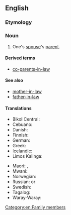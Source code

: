 ==English==

===Etymology===
{{suffix|en|parent|in-law}}

===Noun===
{{en-noun|parents-in-law}}

# One's [[spouse]]'s [[parent]].

====Derived terms====
* {{lb|en|uncommon}} [[co-parents-in-law]]

====See also====
* [[mother-in-law]]
* [[father-in-law]]

====Translations====
{{trans-top|mother-in-law or father-in-law}}
* Bikol Central: {{t+|bcl|panugangan}}
* Cebuano: {{t|ceb|ugangan}}
* Danish: {{t+|da|svigerforældre|p}}
* Finnish: {{t+|fi|appivanhemmat|p}}
* German: {{t|de|Schwiegerelternteil|n}}
* Greek: {{qualifier|plural}} {{t+|el|πεθερικά|n-p}}
* Icelandic: {{t+|is|tengdaforeldrar|m-p}}
* Limos Kalinga: {{t|kmk|katuganga}}
{{trans-mid}}
* Maori: {{t|mi|hungarei}}, {{t|mi|hungawai}}
* Mwani: {{t|wmw|mukwe}}
* Norwegian: {{t|no|svigerforeldre|p}}
* Russian: {{qualifier|no exact term exists, see translations of}} {{l|en|mother-in-law}} or {{l|en|father-in-law}}
* Swedish: {{t+|sv|svärförälder|c}}
* Tagalog: {{t|tl|biyanan}}
* Waray-Waray: {{t|war|ugangan}}
{{trans-bottom}}

[[Category:en:Family members]]